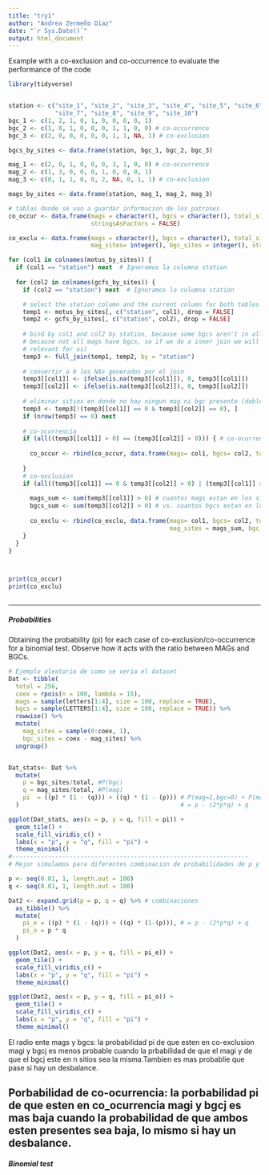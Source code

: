 ```yaml
---
title: "try1"
author: "Andrea Zermeño Díaz"
date: "`r Sys.Date()`"
output: html_document
---
```

Example with a co-exclusion and co-occurrence to evaluate the performance of the code

```r
library(tidyverse)


station <- c("site_1", "site_2", "site_3", "site_4", "site_5", "site_6", 
             "site_7", "site_8", "site_9", "site_10")
bgc_1 <- c(1, 2, 1, 0, 1, 0, 0, 0, 0, 1)
bgc_2 <- c(1, 0, 1, 0, 0, 0, 1, 1, 0, 0) # co-occurrence
bgc_3 <- c(2, 0, 0, 0, 0, 0, 1, 1, NA, 1) # co-exclusion

bgcs_by_sites <- data.frame(station, bgc_1, bgc_2, bgc_3)

mag_1 <- c(2, 0, 1, 0, 0, 0, 3, 1, 0, 0) # co-occurrence 
mag_2 <- c(1, 3, 0, 0, 0, 1, 0, 0, 0, 1)
mag_3 <- c(0, 1, 1, 0, 0, 2, NA, 0, 1, 1) # co-exclusion

mags_by_sites <- data.frame(station, mag_1, mag_2, mag_3)

```


```r
# tablas donde se van a guardar informacion de los patrones
co_occur <- data.frame(mags = character(), bgcs = character(), total_sites = integer(), 
                       stringsAsFactors = FALSE)

co_exclu <- data.frame(mags = character(), bgcs = character(), total_sites = integer(), 
                       mag_sites= integer(), bgc_sites = integer(), stringsAsFactors = FALSE)

for (col1 in colnames(motus_by_sites)) {
  if (col1 == "station") next  # Ignoramos la columna station
  
  for (col2 in colnames(gcfs_by_sites)) {
    if (col2 == "station") next  # Ignoramos la columna station

    # select the station column and the current column for both tables
    temp1 <- motus_by_sites[, c("station", col1), drop = FALSE]
    temp2 <- gcfs_by_sites[, c("station", col2), drop = FALSE]
    
    # bind by col1 and col2 by station, because some bgcs aren't in all the stations, 
    # because not all mags have bgcs, so if we do a inner join we will loose information (a possible (1,0)
    # relevant for us)
    temp3 <- full_join(temp1, temp2, by = "station")
    
    # convertir a 0 los NAs generados por el join
    temp3[[col1]] <- ifelse(is.na(temp3[[col1]]), 0, temp3[[col1]]) 
    temp3[[col2]] <- ifelse(is.na(temp3[[col2]]), 0, temp3[[col2]])
    
    # eliminar sitios en donde no hay ningun mag ni bgc presente (dobles ceros)
    temp3 <- temp3[!(temp3[[col1]] == 0 & temp3[[col2]] == 0), ]
    if (nrow(temp3) == 0) next 
    
    # co-ocurrencia
    if (all((temp3[[col1]] > 0) == (temp3[[col2]] > 0))) { # co-ocurrencia
      
      co_occur <- rbind(co_occur, data.frame(mags= col1, bgcs= col2, total_sites= nrow(temp3)))
      
    }
    # co-exclusion
    if (all((temp3[[col1]] == 0 & temp3[[col2]] > 0) | (temp3[[col1]] > 0 & temp3[[col2]] == 0))) { 
      
      mags_sum <- sum(temp3[[col1]] > 0) # cuantos mags estan en los sitios
      bgcs_sum <- sum(temp3[[col2]] > 0) # vs. cuantos bgcs estan en los sitios
      
      co_exclu <- rbind(co_exclu, data.frame(mags= col1, bgcs= col2, total_sites= nrow(temp3), 
                                             mag_sites = mags_sum, bgc_sites = bgcs_sum ))
    }
  }
}



print(co_occur)
print(co_exclu)



```
-----------------------------------------------------------------------

##### Probabilities #########

Obtaining the probability (pi) for each case of co-exclusion/co-occurrence for a binomial test. Observe how it acts with the ratio between MAGs and BGCs.

```r
# Ejemplo aleatorio de como se veria el dataset
Dat <- tibble(
  total = 256,
  coex = rpois(n = 100, lambda = 15), 
  mags = sample(letters[1:4], size = 100, replace = TRUE),
  bgcs = sample(LETTERS[1:4], size = 100, replace = TRUE)) %>%
  rowwise() %>%
  mutate(
    mag_sites = sample(0:coex, 1),
    bgc_sites = coex - mag_sites) %>%
  ungroup()


Dat_stats<- Dat %>%
  mutate(
    p = bgc_sites/total, #P(bgc)
    q = mag_sites/total, #P(mag)
    pi  = ((p) * (1 - (q))) + ((q) * (1 - (p))) # P(mag=1,bgc=0) + P(mag=0, bgc=1)
  )                                             # = p - (2*p*q) + q

ggplot(Dat_stats, aes(x = p, y = q, fill = pi)) +
  geom_tile() +                  
  scale_fill_viridis_c() +      
  labs(x = "p", y = "q", fill = "pi") +
  theme_minimal()
#------------------------------------------------------------------
# Mejor simulamos para diferentes combinacion de probabilidades de p y q

p <- seq(0.01, 1, length.out = 100) 
q <- seq(0.01, 1, length.out = 100)

Dat2 <- expand.grid(p = p, q = q) %>% # combinaciones
  as_tibble() %>%
  mutate(
    pi_e = ((p) * (1 - (q))) + ((q) * (1-(p))), # = p - (2*p*q) + q
    pi_o = p * q
  )

ggplot(Dat2, aes(x = p, y = q, fill = pi_e)) +
  geom_tile() +                  
  scale_fill_viridis_c() +      
  labs(x = "p", y = "q", fill = "pi") +
  theme_minimal()

ggplot(Dat2, aes(x = p, y = q, fill = pi_o)) +
  geom_tile() +                  
  scale_fill_viridis_c() +      
  labs(x = "p", y = "q", fill = "pi") +
  theme_minimal()
```
El radio ente mags y bgcs: la probabilidad pi de que esten en co-exclusion magi y bgcj es menos probable cuando la prbabilidad de que el magi y de que el bgcj este en n sitios sea la misma.Tambien es mas probablie que pase si hay un desbalance.

Porbabilidad de co-ocurrencia: la porbabilidad pi de que esten en co_ocurrencia magi y bgcj es mas baja cuando la probabilidad de que ambos esten presentes sea baja, lo mismo si hay un desbalance. 
-------------------------------------------------------------------------

##### Binomial test ######

